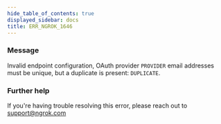 ```yaml
---
hide_table_of_contents: true
displayed_sidebar: docs
title: ERR_NGROK_1646
---
```




### Message

Invalid endpoint configuration, OAuth provider `PROVIDER` email addresses must be unique, but a duplicate is present: `DUPLICATE`.

<ErrorDetails error="err_ngrok_1646" />

### Further help

If you're having trouble resolving this error, please reach out to [support@ngrok.com](mailto:support@ngrok.com?subject=Help%20with%20ERR_NGROK_1646)
